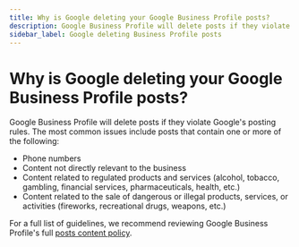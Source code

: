 ```yaml
---
title: Why is Google deleting your Google Business Profile posts?
description: Google Business Profile will delete posts if they violate Google's posting rules. The most common issues include posts that contain one or more of the following...
sidebar_label: Google deleting Business Profile posts
---
```


# Why is Google deleting your Google Business Profile posts?

Google Business Profile will delete posts if they violate Google's posting rules. The most common issues include posts that contain one or more of the following:

- Phone numbers
- Content not directly relevant to the business
- Content related to regulated products and services (alcohol, tobacco, gambling, financial services, pharmaceuticals, health, etc.)
- Content related to the sale of dangerous or illegal products, services, or activities (fireworks, recreational drugs, weapons, etc.)

For a full list of guidelines, we recommend reviewing Google Business Profile's full [posts content policy](https://support.google.com/business/answer/7213077).